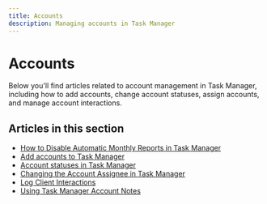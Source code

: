```yaml
---
title: Accounts
description: Managing accounts in Task Manager
---
```


# Accounts

Below you'll find articles related to account management in Task Manager, including how to add accounts, change account statuses, assign accounts, and manage account interactions.

## Articles in this section

- [How to Disable Automatic Monthly Reports in Task Manager](/fulfillment/open-task-manager/accounts/disable-automatic-monthly-reports)
- [Add accounts to Task Manager](/fulfillment/open-task-manager/accounts/add-accounts-to-task-manager)
- [Account statuses in Task Manager](/fulfillment/open-task-manager/accounts/account-statuses)
- [Changing the Account Assignee in Task Manager](/fulfillment/open-task-manager/accounts/changing-account-assignee)
- [Log Client Interactions](/fulfillment/open-task-manager/accounts/log-client-interactions)
- [Using Task Manager Account Notes](/fulfillment/open-task-manager/accounts/using-task-manager-account-notes)